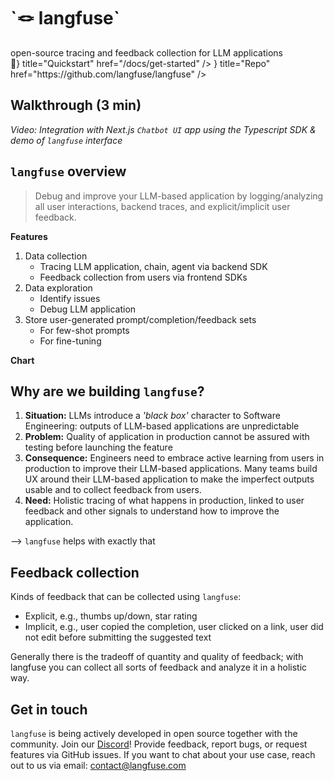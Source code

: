 
<h1 style={{ marginTop: "100px" }}>`🪢 langfuse`</h1>
<span
  style={{
    display: "block",
    fontSize: "1.5rem",
    textAlign: "center",
  }}
>
  open-source tracing and feedback collection for LLM applications
</span>

<div
  style={{
    marginTop: "30px",
    marginBottom: "100px",
    display: "flex",
    gap: "20px",
    justifyContent: "center",
  }}
>
  <Card icon={<span>🚀</span>} title="Quickstart" href="/docs/get-started" />
  <Card
    icon={<SiGithub size="24" />}
    title="Repo"
    href="https://github.com/langfuse/langfuse"
  />
</div>

## Walkthrough (3 min)

_Video: Integration with Next.js `Chatbot UI` app using the Typescript SDK & demo of `langfuse` interface_


<Demo />

## `langfuse` overview

> Debug and improve your LLM-based application by logging/analyzing all user interactions, backend traces, and explicit/implicit user feedback.

**Features**

1. Data collection
   - Tracing LLM application, chain, agent via backend SDK
   - Feedback collection from users via frontend SDKs
2. Data exploration
   - Identify issues
   - Debug LLM application
3. Store user-generated prompt/completion/feedback sets
   - For few-shot prompts
   - For fine-tuning

**Chart**


<MermaidDynamic />

## Why are we building `langfuse`?

1. **Situation:** LLMs introduce a _'black box'_ character to Software Engineering: outputs of LLM-based applications are unpredictable
2. **Problem:** Quality of application in production cannot be assured with testing before launching the feature
3. **Consequence:** Engineers need to embrace active learning from users in production to improve their LLM-based applications. Many teams build UX around their LLM-based application to make the imperfect outputs usable and to collect feedback from users.
4. **Need:** Holistic tracing of what happens in production, linked to user feedback and other signals to understand how to improve the application.

--> `langfuse` helps with exactly that

## Feedback collection

Kinds of feedback that can be collected using `langfuse`:

- Explicit, e.g., thumbs up/down, star rating
- Implicit, e.g., user copied the completion, user clicked on a link, user did not edit before submitting the suggested text

Generally there is the tradeoff of quantity and quality of feedback; with langfuse you can collect all sorts of feedback and analyze it in a holistic way.

## Get in touch

`langfuse` is being actively developed in open source together with the community. Join our [Discord](https://discord.com/invite/DNDAarxE)! Provide feedback, report bugs, or request features via GitHub issues. If you want to chat about your use case, reach out to us via email: contact@langfuse.com
